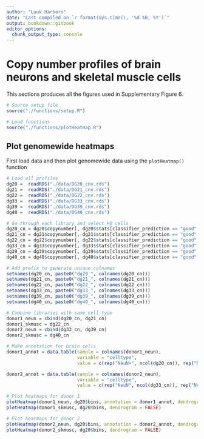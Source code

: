 ```yaml
---
author: "Luuk Harbers"
date: "Last compiled on `r format(Sys.time(), '%d %B, %Y')`"
output: bookdown::gitbook
editor_options:
  chunk_output_type: console
---
```



# Copy number profiles of brain neurons and skeletal muscle cells

This sections produces all the figures used in Supplementary Figure 6.

```r
# Source setup file
source("./functions/setup.R")

# Load functions
source("./functions/plotHeatmap.R")
```

## Plot genomewide heatmaps

First load data and then plot genomewide data using the `plotHeatmap()` function

```r
# Load all profiles
dg20 =  readRDS("./data/DG20_cnv.rds")
dg21 =  readRDS("./data/DG21_cnv.rds")
dg22 =  readRDS("./data/DG22_cnv.rds")
dg33 =  readRDS("./data/DG33_cnv.rds")
dg39 =  readRDS("./data/DG39_cnv.rds")
dg40 =  readRDS("./data/DG40_cnv.rds")

# Go through each library and select HQ cells
dg20_cn = dg20$copynumber[, dg20$stats[classifier_prediction == "good", sample], with = FALSE]
dg21_cn = dg21$copynumber[, dg21$stats[classifier_prediction == "good", sample], with = FALSE]
dg22_cn = dg22$copynumber[, dg22$stats[classifier_prediction == "good", sample], with = FALSE]
dg33_cn = dg33$copynumber[, dg33$stats[classifier_prediction == "good", sample], with = FALSE]
dg39_cn = dg39$copynumber[, dg39$stats[classifier_prediction == "good", sample], with = FALSE]
dg40_cn = dg40$copynumber[, dg40$stats[classifier_prediction == "good", sample], with = FALSE]

# Add prefix to generate unique colnames
setnames(dg20_cn, paste0("dg20_", colnames(dg20_cn)))
setnames(dg21_cn, paste0("dg21_", colnames(dg21_cn)))
setnames(dg22_cn, paste0("dg22_", colnames(dg22_cn)))
setnames(dg33_cn, paste0("dg33_", colnames(dg33_cn)))
setnames(dg39_cn, paste0("dg39_", colnames(dg39_cn)))
setnames(dg40_cn, paste0("dg40_", colnames(dg40_cn)))

# Combine libraries with same cell type
donor1_neun = cbind(dg20_cn, dg21_cn)
donor1_skmusc = dg22_cn
donor2_neun = cbind(dg33_cn, dg39_cn)
donor2_skmusc = dg40_cn

# Make annotation for brain cells
donor1_annot = data.table(sample = colnames(donor1_neun),
                          variable = "celltype",
                          value = c(rep("NeuN+", ncol(dg20_cn)), rep("NeuN-", ncol(dg21_cn))))

donor2_annot = data.table(sample = colnames(donor2_neun),
                          variable = "celltype",
                          value = c(rep("NeuN", ncol(dg33_cn)), rep("NeuN+", ncol(dg39_cn))))

# Plot heatmaps for donor 1
plotHeatmap(donor1_neun, dg20$bins, annotation = donor1_annot, dendrogram = FALSE)
plotHeatmap(donor1_skmusc, dg20$bins, dendrogram = FALSE)

# Plot heatmaps for donor 2
plotHeatmap(donor2_neun, dg20$bins, annotation = donor2_annot, dendrogram = FALSE)
plotHeatmap(donor2_skmusc, dg20$bins, dendrogram = FALSE)
```

